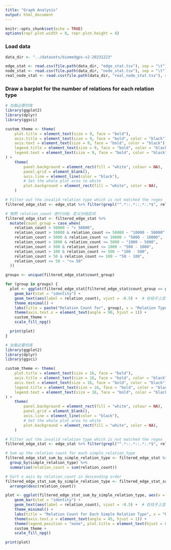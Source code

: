```yaml
---
title: "Graph Analysis"
output: html_document
---
```


```r
knitr::opts_chunk$set(echo = TRUE)
options(repr.plot.width = 8, repr.plot.height = 8)
```

### Load data

```r
data_dir <- "../datasets/biomedgps-v2-20231223"

edge_stat <- read.csv(file.path(data_dir, "edge_stat.tsv"), sep = "\t")
node_stat <- read.csv(file.path(data_dir, "node_stat.tsv"), sep = "\t")
real_node_stat <- read.csv(file.path(data_dir, "real_node_stat.tsv"), sep = "\t")
```


### Draw a barplot for the number of relations for each relation type

```r

# 加载必要的库
library(ggplot2)
library(dplyr)
library(ggsci)

custom_theme <- theme(
    plot.title = element_text(size = 9, face = "bold"),
    axis.title = element_text(size = 9, face = "bold", color = "black"),
    axis.text = element_text(size = 9, face = "bold", color = "black"),
    legend.title = element_text(size = 9, face = "bold", color = "black"),
    legend.text = element_text(size = 9, face = "bold", color = "black")
) +
    theme(
        panel.background = element_rect(fill = "white", colour = NA),
        panel.grid = element_blank(),
        axis.line = element_line(color = "black"),
        # Set the whole plot area to white
        plot.background = element_rect(fill = "white", color = NA),
    )

# Filter out the invalid relation type which is not matched the regex `.*::.*::.*:.*`
filtered_edge_stat <- edge_stat %>% filter(grepl("^.*::.*::.*:.*$", relation_type))

# 按照 relation_count 进行分组，定义分组区间
filtered_edge_stat <- filtered_edge_stat %>%
  mutate(count_group = case_when(    
    relation_count > 50000 ~ "> 50000",
    relation_count > 10000 & relation_count <= 50000 ~ "10000 - 50000",
    relation_count > 5000 & relation_count <= 10000 ~ "5000 - 10000",
    relation_count > 1000 & relation_count <= 5000 ~ "1000 - 5000",
    relation_count > 500 & relation_count <= 1000 ~ "500 - 1000",
    relation_count > 100 & relation_count <= 500 ~ "100 - 500",
    relation_count > 50 & relation_count <= 100 ~ "50 - 100",
    relation_count <= 50 ~ "<= 50"
  ))

groups <- unique(filtered_edge_stat$count_group)

for (group in groups) {
  plot <- ggplot(filtered_edge_stat[filtered_edge_stat$count_group == group, ], aes(x = relation_type, y = relation_count)) +
    geom_bar(stat = "identity") +
    geom_text(aes(label = relation_count), vjust = -0.5) +  # 在柱子上显示数值
    theme_minimal() +
    labs(title = paste("Relation Count for", group), x = "Relation Type", y = "Relation Count") +
    theme(axis.text.x = element_text(angle = 90, hjust = 1)) +
    custom_theme +
    scale_fill_npg()

  print(plot)
}
```


```r

# 加载必要的库
library(ggplot2)
library(dplyr)
library(ggsci)

custom_theme <- theme(
    plot.title = element_text(size = 16, face = "bold"),
    axis.title = element_text(size = 16, face = "bold", color = "black"),
    axis.text = element_text(size = 16, face = "bold", color = "black"),
    legend.title = element_text(size = 16, face = "bold", color = "black"),
    legend.text = element_text(size = 16, face = "bold", color = "black")
) +
    theme(
        panel.background = element_rect(fill = "white", colour = NA),
        panel.grid = element_blank(),
        axis.line = element_line(color = "black"),
        # Set the whole plot area to white
        plot.background = element_rect(fill = "white", color = NA),
    )

# Filter out the invalid relation type which is not matched the regex `.*::.*::.*:.*`
filtered_edge_stat <- edge_stat %>% filter(grepl("^.*::.*::.*:.*$", relation_type))

# Sum up the relation count for each simple_relation_type
filtered_edge_stat_sum_by_simple_relation_type <- filtered_edge_stat %>%
  group_by(simple_relation_type) %>%
  summarise(relation_count = sum(relation_count))

# Sort x axis by relation_count in descending order
filtered_edge_stat_sum_by_simple_relation_type <- filtered_edge_stat_sum_by_simple_relation_type %>%
  arrange(desc(relation_count))

plot <- ggplot(filtered_edge_stat_sum_by_simple_relation_type, aes(x = reorder(simple_relation_type, -relation_count), y = relation_count)) +
    geom_bar(stat = "identity") +
    geom_text(aes(label = relation_count), vjust = -0.5) +  # 在柱子上显示数值
    theme_minimal() +
    labs(title = "Relation Count for Each Simple Relation Type", x = "Relation Type", y = "Relation Count") +
    theme(axis.text.x = element_text(angle = 45, hjust = 1)) +
    theme(legend.position = "none", plot.title = element_text(hjust = 0.5)) +
    custom_theme +
    scale_fill_npg()

print(plot)
```